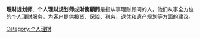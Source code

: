 {{Expand language|1=en|time=2021-03-14T14:06:12+00:00}}
{{个人理财}}
'''理财规划师'''、'''个人理财规划师'''或'''財務顧問'''是指从事理财顾问的人，他们从事全方位的[[个人理财|个人理财]]服务，为客户提供投资、保险、税务、退休和遗产规划等方面的建议。

[[Category:个人理財|Category:个人理財]]